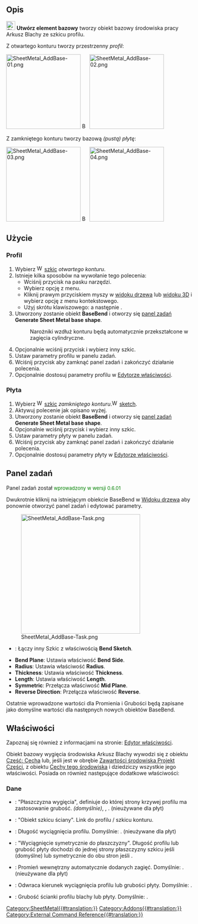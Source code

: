 {{UnfinishedDocu}}
<languages/>

{{Docnav/pl
|
|[[SheetMetal_AddWall/pl|Utwórz ściankę]]
|[[SheetMetal_Workbench/pl|środowisko pracy Arkusz Blachy]]
|IconL=
|IconR=SheetMetal_AddWall.svg
|IconC=Sheetmetal_workbench_icon.svg
}}

{{GuiCommand/pl
|Name=SheetMetal AddBase
|Name/pl=Arkusz Blachy: Utwórz element bazowy
|MenuLocation=SheetMetal → Utwórz element bazowy
|Workbenches=[[SheetMetal_Workbench/pl|Arkusz Blachy]]
|Shortcut={{KEY|C}} {{KEY|B}}
}}

<span id="Description"></span>
==Opis==

[[Image:SheetMetal_AddBase.svg|24px]] '''Utwórz element bazowy''' tworzy obiekt bazowy środowiska pracy Arkusz Blachy ze szkicu profilu. 

Z otwartego konturu tworzy przestrzenny ''profil'':

[[Image:SheetMetal_AddBase-01.png|200px|link=]] [[Image:Button_right.svg|16px|link=]]
[[Image:SheetMetal_AddBase-02.png|200px|link=]]


Z zamkniętego konturu tworzy bazową ''(pustą)'' ''płytę'':

[[Image:SheetMetal_AddBase-03.png|200px|link=]] [[Image:Button_right.svg|16px|link=]]
[[Image:SheetMetal_AddBase-04.png|200px|link=]]

<span id="Usage"></span>
==Użycie==

<span id="Profile"></span>
===Profil===

# Wybierz [[Image:Workbench_Sketcher.svg|16px]] [[Sketcher_Workbench/pl|szkic]] ''otwartego konturu''.
# Istnieje kilka sposobów na wywołanie tego polecenia:
#* Wciśnij przycisk {{Button|[[Image:SheetMetal_AddBase.svg|16px]] [[SheetMetal_AddBase/pl|Dodaj element bazowy]]}} na pasku narzędzi.
#* Wybierz opcję {{MenuCommand|Arkusz Blachy → [[Image:SheetMetal_AddBase.svg|16px]] Dodaj element bazowy}} z menu.
#* Kliknij prawym przyciskiem myszy w [[Tree_view/pl|widoku drzewa]] lub [[3D_view/pl|widoku 3D]] i wybierz opcję {{MenuCommand|Arkusz Blachy → [[Image:SheetMetal_AddBase.svg|16px]] Dodaj element bazowy}} z menu kontekstowego.
#* Użyj skrótu klawiszowego: {{KEY|C}} a następnie {{KEY|B}}.
# Utworzony zostanie obiekt '''BaseBend''' i otworzy się [[Task_panel/pl|panel zadań]] '''Generate Sheet Metal base shape'''.
#: Narożniki wzdłuż konturu będą automatycznie przekształcone w zagięcia cylindryczne.
# Opcjonalnie wciśnij przycisk {{Button|Szkic}} i wybierz inny szkic.
# Ustaw parametry profilu w panelu zadań.
# Wciśnij przycisk {{Button|OK}} aby zamknąć panel zadań i zakończyć działanie polecenia.
# Opcjonalnie dostosuj parametry profilu w [[Property_editor/pl|Edytorze właściwości]].

<span id="Plate"></span>
===Płyta===

# Wybierz [[Image:Workbench_Sketcher.svg|16px]] [[Sketcher_Workbench/pl|szkic]] ''zamkniętego konturu''.[[Image:Workbench_Sketcher.svg|16px]] [[Sketcher_Workbench|sketch]].
# Aktywuj polecenie jak opisano wyżej.
# Utworzony zostanie obiekt '''BaseBend''' i otworzy się [[Task_panel/pl|panel zadań]] '''Generate Sheet Metal base shape'''.
# Opcjonalnie wciśnij przycisk {{Button|Szkic}} i wybierz inny szkic.
# Ustaw parametry płyty w panelu zadań.
# Wciśnij przycisk {{Button|OK}} aby zamknąć panel zadań i zakończyć działanie polecenia.
# Opcjonalnie dostosuj parametry płyty w [[Property_editor/pl|Edytorze właściwości]].

<span id="Task_panel"></span>
==Panel zadań==

Panel zadań został <span style="font-size:small;color:green;">wprowadzony w wersji 0.6.01</span>

Dwukrotnie kliknij na istniejącym obiekcie BaseBend w [[Tree_view/pl|Widoku drzewa]] aby ponownie otworzyć panel zadań i edytować parametry.

[[Image:SheetMetal_AddBase-Task.png|320px]]

* {{Button|Szkic}}: Łączy inny Szkic z właściwością '''Bend Sketch'''.
* '''Bend Plane''': Ustawia właściwość '''Bend Side'''.
* '''Radius''': Ustawia właściwość '''Radius'''.
* '''Thickness''': Ustawia właściwość '''Thickness'''.
* '''Length''': Ustawia właściwość '''Length'''.
* '''Symmetric''': Przełącza właściwość '''Mid Plane'''.
* '''Reverse Direction''': Przełącza właściwość '''Reverse'''.

Ostatnie wprowadzone wartości dla Promienia i Grubości będą zapisane jako domyślne wartości dla następnych nowych obiektów BaseBend.

<span id="Properties"></span>
==Właściwości==

Zapoznaj się również z informacjami na stronie: [[Property_editor/pl|Edytor właściwości]].

Obiekt bazowy wygięcia środowiska Arkusz Blachy wywodzi się z obiektu [[Part_Feature/pl|Część: Cecha]] lub, jeśli jest w obrębie [[PartDesign_Body/pl|Zawartości środowiska Projekt Części]], z obiektu [[PartDesign_Feature/pl|Cechy tego środowiska]] i dziedziczy wszystkie jego właściwości. Posiada on również następujące dodatkowe właściwości:

<span id="Data"></span>
===Dane===

{{Properties_Title|Parametry}}

* {{PropertyData|Strona wygięcia|Enumeration}}: "Płaszczyzna wygięcia", definiuje do której strony krzywej profilu ma zastosowanie grubość. {{value|Na zewnątrz}} ''(domyślnie)'', {{value|Do wewnątrz}}, {{value|Pośrodku}}. (nieużywane dla płyt)
* {{PropertyData|Szkic wygięcia|Link}}: "Obiekt szkicu ściany". Link do profilu / szkicu konturu.
* {{PropertyData|Długość|Length}}: Długość wyciągnięcia profilu. Domyślnie: {{value|100,00 mm}}. (nieużywane dla płyt)
* {{PropertyData|Płaszczyzna środkowa|Bool}}: "Wyciągnięcie symetrycznie do płaszczyzny". Długość profilu lub grubość płyty dochodzi do jednej strony płaszczyzny szkicu jeśli {{FALSE/pl}} (domyślne) lub symetrycznie do obu stron jeśli {{TRUE/pl}}.
* {{PropertyData|Promień|Length}}: Promień wewnętrzny automatycznie dodanych zagięć. Domyślnie: {{value|1,00 mm}}. (nieużywane dla płyt)
* {{PropertyData|Odwrócony|Bool}}: Odwraca kierunek wyciągnięcia profilu lub grubości płyty. Domyślnie: {{FALSE/pl}}.
* {{PropertyData|Grubość|Length}}: Grubość ścianki profilu blachy lub płyty. Domyślnie: {{value|1,00 mm}}.


{{Docnav/pl
|
|[[SheetMetal_AddWall/pl|Utwórz ściankę]]
|[[SheetMetal_Workbench/pl|środowisko pracy Arkusz Blachy]]
|IconL=
|IconR=SheetMetal_AddWall.svg
|IconC=Sheetmetal_workbench_icon.svg
}}

[[Category:SheetMetal{{#translation:}}]]
[[Category:Addons{{#translation:}}]]
[[Category:External Command Reference{{#translation:}}]]